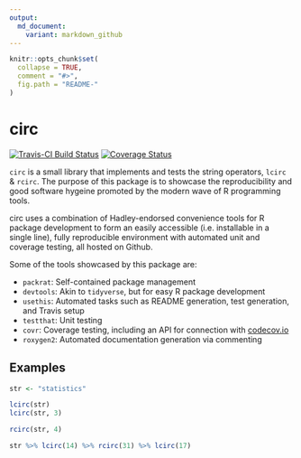 ```yaml
---
output:
  md_document:
    variant: markdown_github
---
```


<!-- README.md is generated from README.Rmd. Please edit that file -->

```r
knitr::opts_chunk$set(
  collapse = TRUE,
  comment = "#>",
  fig.path = "README-"
)
```

# circ
[![Travis-CI Build Status](https://travis-ci.org/arun-ramamurthy/circ.svg?branch=master)](https://travis-ci.org/arun-ramamurthy/circ)
[![Coverage Status](https://img.shields.io/codecov/c/github/arun-ramamurthy/circ/master.svg)](https://codecov.io/github/arun-ramamurthy/circ?branch=master)

`circ` is a small library that implements and tests the string operators, `lcirc` & `rcirc`. The purpose of this package is to showcase the reproducibility and good software hygeine promoted by the modern wave of R programming tools.

circ uses a combination of Hadley-endorsed convenience tools for R package development to form an easily accessible (i.e. installable in a single line), fully reproducible environment with automated unit and coverage testing, all hosted on Github.


Some of the tools showcased by this package are:  

- `packrat`: Self-contained package management  
- `devtools`: Akin to `tidyverse`, but for easy R package development   
- `usethis`: Automated tasks such as README generation, test generation, and Travis setup  
- `testthat`: Unit testing   
- `covr`: Coverage testing, including an API for connection with [codecov.io]()  
- `roxygen2`: Automated documentation generation via commenting  

## Examples

```r
str <- "statistics"

lcirc(str)
lcirc(str, 3)

rcirc(str, 4)

str %>% lcirc(14) %>% rcirc(31) %>% lcirc(17) 
```